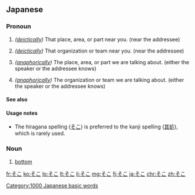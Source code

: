 ==Japanese==

===Pronoun===
{{ja-pos|pronoun}}
# {{ja-def|其処}} ''([[deictically]])'' That place, area, or part near you. (near the addressee)
# {{ja-def|其処}} ''([[deictically]])'' That organization or team near you. (near the addressee)
# {{ja-def|其処}} ''([[anaphorically]])'' The place, area, or part we are talking about. (either the speaker or the addressee knows)
# {{ja-def|其処}} ''([[anaphorically]])'' The organization or team we are talking about. (either the speaker or the addressee knows)

====See also====
{{Japanese demonstratives}}

====Usage notes====
* The hiragana spelling ([[そこ]]) is preferred to the kanji spelling ([[其処]]), which is rarely used.

===Noun===
{{ja-noun}}

# {{ja-def|底}} [[bottom]]

[[Category:1000 Japanese basic words]]

[[fr:そこ]]
[[ko:そこ]]
[[lo:そこ]]
[[lt:そこ]]
[[li:そこ]]
[[mg:そこ]]
[[fj:そこ]]
[[ja:そこ]]
[[chr:そこ]]
[[zh:そこ]]